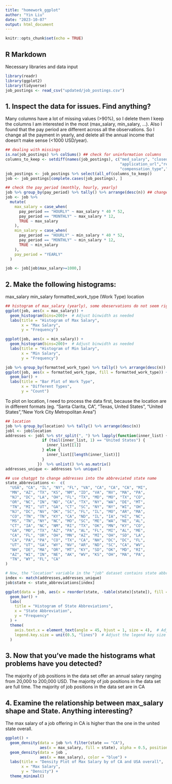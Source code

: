 ---
title: "homework_ggplot"
author: "Yin Liu"
date: "2023-10-07"
output: html_document
---

```{r setup, include=FALSE}
knitr::opts_chunk$set(echo = TRUE)
```

## R Markdown

Necessary libraries and data input

```{r}
library(readr)
library(ggplot2)
library(tidyverse)
job_postings <- read_csv("updated/job_postings.csv")
```

## 1. Inspect the data for issues. Find anything?

Many columns have a lot of missing values (>90%), so I delete them I keep the columns I am interested in the most (max_salary, min_salary, ...). Also I found that the pay period are different across all the observations. So I change all the payment in yearly, and delete all the annual income that doesn't make sense (<1000 USD/year).

```{r}

## dealing with missings
is.na(job_postings) %>% colSums() ## check for uninformation columns
columns_to_keep <- setdiff(names(job_postings), c("med_salary", "closed_time","skills_desc",
                                                  "application_url","remote_allowed","posting_domain",
                                                  "compensation_type","applies"))
job_postings <- job_postings %>% select(all_of(columns_to_keep))
job <- job_postings[complete.cases(job_postings), ]

## check the pay_period (monthly, hourly, yearly)
job %>% group_by(pay_period) %>% tally() %>% arrange(desc(n)) ## change to yearly
job <- job %>%
  mutate(
    max_salary = case_when(
      pay_period == "HOURLY" ~ max_salary * 40 * 52,
      pay_period == "MONTHLY" ~ max_salary * 12,
      TRUE ~ max_salary
    ),
    min_salary = case_when(
      pay_period == "HOURLY" ~ min_salary * 40 * 52,
      pay_period == "MONTHLY" ~ min_salary * 12,
      TRUE ~ min_salary
    ),
    pay_period = "YEARLY"
  )

job <- job[job$max_salary>=1000,]
```

## 2. Make the following histograms:
  max_salary
  min_salary
  formatted_work_type (Work Type)
  location

```{r}
## histogram of max_salary (yearly), some obeservations do not seem right (<1000)
ggplot(job, aes(x = max_salary)) +
  geom_histogram(bins=200)+  # Adjust binwidth as needed
  labs(title = "Histogram of Max Salary",
       x = "Max Salary",
       y = "Frequency")

ggplot(job, aes(x = min_salary)) +
  geom_histogram(bins=200)+  # Adjust binwidth as needed
  labs(title = "Histogram of Min Salary",
       x = "Min Salary",
       y = "Frequency")

job %>% group_by(formatted_work_type) %>% tally() %>% arrange(desc(n)) 
ggplot(job, aes(x = formatted_work_type, fill = formatted_work_type)) +
  geom_bar() +
  labs(title = "Bar Plot of Work Type",
       x = "Different Types",
       y = "Count")

```

To plot on location, I need to process the data first, because the location are in different formats (eg. "Santa Clarita, CA", "Texas, United States", "United States","New York City Metropolitan Area")

```{r}
## location
job %>% group_by(location) %>% tally() %>% arrange(desc(n))
jobl <- job$location 
addresses <- jobl %>% str_split(", ") %>% lapply(function(inner_list) {
                if (tail(inner_list, 1) == "United States") {
                  inner_list[[1]]
                } else {
                  inner_list[[length(inner_list)]]
                }
              })  %>% unlist() %>% as.matrix()
addresses_unique <- addresses %>% unique()

## use chatgpt to change addresses into the abbreviated state name
state_abbreviations <-  c(
  "USA", "CA", "IL", "NY", "FL", "VA", "CA", "CA", "CA", "MI",
  "MN", "AZ", "TX", "KS", "NM", "ID", "VA", "NV", "MA", "PA",
  "NJ", "DC", "LA", "OH", "FL", "TX", "MD", "MO", "TX", "CO",
  "OR", "NC", "IN", "ND", "CA", "TX", "NY", "WA", "DE", "MT",
  "TN", "MI", "UT", "GA", "CT", "SC", "NY", "NY", "WI", "OH",
  "NJ", "DC", "NV", "OK", "SC", "FL", "IL", "MO", "AR", "MA",
  "CO", "TN", "TN", "KY", "CA", "ND", "IL", "IA", "HI", "NC",
  "MS", "TN", "NY", "NC", "MO", "SC", "ME", "WA", "NE", "AL",
  "CT", "IA", "NC", "NM", "RI", "TX", "OK", "MN", "KY", "CO",
  "GA", "MO", "TX", "AZ", "PA", "AL", "FL", "MI", "AL", "ME",
  "CA", "FL", "OR", "OH", "MN", "AZ", "MI", "OH", "SD", "LA",
  "CA", "PA", "PA", "CO", "TX", "CA", "NH", "DC", "DC", "FL",
  "UT", "UT", "GA", "WY", "NV", "AR", "ND", "SC", "CA", "WV",
  "NH", "DE", "MA", "OR", "MT", "KY", "SD", "OK", "MD", "RI",
  "AZ", "WI", "IN", "NE", "AK", "WV", "KS", "OH", "MA", "PA",
  "TN", "WY", "FL", "CA"
)

# Now, the "location" variable in the "job" dataset contains state abbreviations
index <- match(addresses,addresses_unique)
job$state <- state_abbreviations[index]

ggplot(data = job, aes(x = reorder(state, -table(state)[state]), fill = state)) +
  geom_bar() +
  labs(
    title = "Histogram of State Abbreviations",
    x = "State Abbreviation",
    y = "Frequency"
  ) +
  theme(
    axis.text.x = element_text(angle = 45, hjust = 1, size = 4),  # Adjust size as needed
    legend.key.size = unit(0.5, "lines")  # Adjust the legend key size as needed
  )


```


## 3. Now that you've made the histograms what problems have you detected?

The majority of job positions in the data set offer an annual salary ranging from 20,000 to 200,000 USD.
The majority of job positions in the data set are full time.
The majority of job positions in the data set are in CA


## 4. Examine the relationship between max_salary shape and State. Anything interesting?

The max salary of a job offering in CA is higher than the one in the united state overall.

```{r}


ggplot() +
  geom_density(data = job %>% filter(state == "CA"),
               aes(x = max_salary, fill = state), alpha = 0.5, position = "dodge") +
  geom_density(data = job ,
               aes(x = max_salary), color = "blue") +
  labs(title = "Density Plot of Max Salary by of CA and USA overall",
       x = "Max Salary",
       y = "Density") +
  theme_minimal()


```